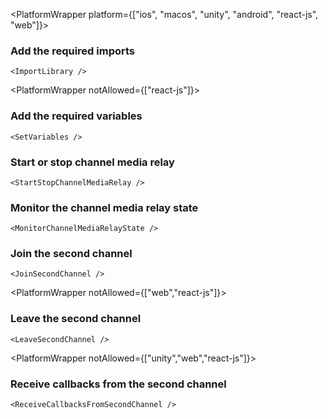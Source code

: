 
<PlatformWrapper platform={["ios", "macos", "unity", "android", "react-js", "web"]}>
### Add the required imports

    <ImportLibrary />
    
<PlatformWrapper notAllowed={["react-js"]}>
### Add the required variables

    <SetVariables />
</PlatformWrapper>

### Start or stop channel media relay

    <StartStopChannelMediaRelay />

### Monitor the channel media relay state

    <MonitorChannelMediaRelayState />

### Join the second channel

    <JoinSecondChannel />

<PlatformWrapper notAllowed={["web","react-js"]}>
### Leave the second channel

    <LeaveSecondChannel />
</PlatformWrapper>

<PlatformWrapper notAllowed={["unity","web","react-js"]}>
### Receive callbacks from the second channel

    <ReceiveCallbacksFromSecondChannel />

</PlatformWrapper>

</PlatformWrapper>

